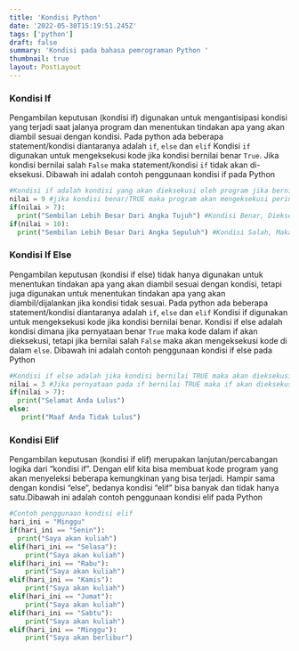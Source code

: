 ```yaml
---
title: 'Kondisi Python'
date: '2022-05-30T15:19:51.245Z'
tags: ['python']
draft: false
summary: 'Kondisi pada bahasa pemrograman Python '
thumbnail: true
layout: PostLayout
---
```


### Kondisi If
Pengambilan keputusan (kondisi if) digunakan untuk mengantisipasi kondisi yang terjadi saat jalanya program dan menentukan tindakan apa yang akan diambil sesuai dengan kondisi.
Pada python ada beberapa statement/kondisi diantaranya adalah `if`, `else` dan `elif` Kondisi `if` digunakan untuk mengeksekusi kode jika kondisi bernilai benar `True`.
Jika kondisi bernilai salah `False` maka statement/kondisi `if` tidak akan di-eksekusi.
Dibawah ini adalah contoh penggunaan kondisi if pada Python

```python:kondisi-if.py
#Kondisi if adalah kondisi yang akan dieksekusi oleh program jika bernilai benar atau TRUE
nilai = 9 #jika kondisi benar/TRUE maka program akan mengeksekusi perintah dibawahnya
if(nilai > 7):
  print("Sembilan Lebih Besar Dari Angka Tujuh") #Kondisi Benar, Dieksekusi#jika kondisi salah/FALSE maka program tidak akan mengeksekusi perintah dibawahnya
if(nilai > 10):
  print("Sembilan Lebih Besar Dari Angka Sepuluh") #Kondisi Salah, Maka tidak tereksekusi
```

### Kondisi If Else
Pengambilan keputusan (kondisi if else) tidak hanya digunakan untuk menentukan tindakan apa yang akan diambil sesuai dengan kondisi, tetapi juga digunakan untuk menentukan tindakan apa yang akan diambil/dijalankan jika kondisi tidak sesuai.
Pada python ada beberapa statement/kondisi diantaranya adalah `if`, `else` dan `elif`
Kondisi if digunakan untuk mengeksekusi kode jika kondisi bernilai benar.
Kondisi if else adalah kondisi dimana jika pernyataan benar `True` maka kode dalam if akan dieksekusi, tetapi jika bernilai salah `False` maka akan mengeksekusi kode di dalam `else`.
Dibawah ini adalah contoh penggunaan kondisi if else pada Python

```python:kondisi-if-else.py
#Kondisi if else adalah jika kondisi bernilai TRUE maka akan dieksekusi pada if, tetapi jika bernilai FALSE maka akan dieksekusi kode pada else
nilai = 3 #Jika pernyataan pada if bernilai TRUE maka if akan dieksekusi, tetapi jika FALSE kode pada else yang akan dieksekusi.
if(nilai > 7):
  print("Selamat Anda Lulus")
else:
   print("Maaf Anda Tidak Lulus")
```

### Kondisi Elif
Pengambilan keputusan (kondisi if elif) merupakan lanjutan/percabangan logika dari “kondisi if”. Dengan elif kita bisa membuat kode program yang akan menyeleksi beberapa kemungkinan yang bisa terjadi. Hampir sama dengan kondisi “else”, bedanya kondisi “elif” bisa banyak dan tidak hanya satu.Dibawah ini adalah contoh penggunaan kondisi elif pada Python

```python:elif.py
#Contoh penggunaan kondisi elif
hari_ini = "Minggu"
if(hari_ini == "Senin"):
  print("Saya akan kuliah")
elif(hari_ini == "Selasa"):
    print("Saya akan kuliah")
elif(hari_ini == "Rabu"):
    print("Saya akan kuliah")
elif(hari_ini == "Kamis"):
    print("Saya akan kuliah")
elif(hari_ini == "Jumat"):
    print("Saya akan kuliah")
elif(hari_ini == "Sabtu"):
    print("Saya akan kuliah")
elif(hari_ini == "Minggu"):
    print("Saya akan berlibur")
````

